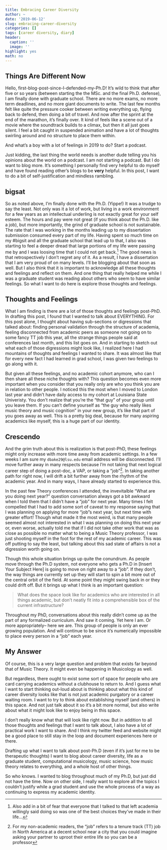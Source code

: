```yaml
---
title: Embracing Career Diversity
author: ~
date: '2019-06-12'
slug: embracing-career-diversity
categories: []
tags: [career diversity, diary]
header:
  caption: ''
  image: ''
highlight: yes
math: no
---
```


## Things Are Different Now

Hello, first-blog-post-since-I-defended-my-Ph.D!
It's wild to think that after five or so years (between starting the the MSc. and the final Ph.D. defense), I am finally done with graduate school.
There are no more exams, no more term deadlines, and no more giant documents to write.
The last few months felt like quite the pressure cooker between writing everything up, flying back to defend, then doing a bit of travel.
And now after the sprint at the end of the marathon, it's finally over.
It kind of feels like a scene out of a movie where the soundtrack builds to a climax, but then it all just goes silent.
I feel a bit caught in suspended animation and have a lot of thoughts swirling around and no structure to place them within. 

And what's a boy with a lot of feelings in 2019 to do? 
Start a podcast.

Just kidding, the last thing the world needs is another dude telling you his opinions about the world on a podcast.
I am not starting a podcast. 
But I do want to blog more.
It's something I personally find very helpful to do myself and have found reading other's blogs to be **very** helpful.
In this post, I want to do a bit of self-justification and mindless rambling.

## bigsat

So as noted above, I'm finally done with the Ph.D. (Yippe!)
It was a trudge to say the least.
Not only was it a lot of work, but living in a work environment for a few years as an intellectual underling is not exactly great for your self esteem. 
The hours and pay were not great (if you think about the Ph.D. like a job), but more importantly, the grind of graduate school is not sustainable.
The rate that I was working in the months leading up to my dissertation submission consumed every part of my life.
Having spent so much time on my #bigsit and all the graduate school that lead up to that, I also was starting to feel a deeper dread that large portions of my life were passing me by and I was loosing time that I could not get back.^[Also add in a bit of fear that everyone that I talked to that left academia willingly said doing so was one of the best choices they've made in their life...]
The good news is that retrospectively I don't regret any of it.
As a result, I have a dissertation that I am very proud of on many levels.
I'll be blogging about that soon as well.
But I also think that it is important to acknowledge all these thoughts and feelings and reflect on them.
And one thing that really helped me while I was a graduate student was reading about others who seem to have similar feelings.
So what I want to do here is explore those thoughts and feelings. 

## Thoughts and Feelings

What I am finding is there are a lot of those thoughts and feelings post-PhD.
In drafting this post, I found that I wanted to talk about EVERYTHING.
For this post alone, I thought about having sub-sections or digressions that talked about: finding personal validation through the structure of academia, feeling disconnected from academic peers as someone not going on to some fancy TT job this year, all the strange things people said at conferences last month, and this list goes on.
And in starting to sketch out what each of those digressions might look like, I realized here I had mountains of thoughts and feelings I wanted to share.
It was almost like that for every new fact I had learned in grad school, I was given two feelings to go along with it. 

But given all these feelings, and no academic cohort anymore, who can I then share all these niche thoughts with?
This question becomes even more important when you consider that you really only are who you think you are in relation to other people.
I noticed this the most when I moved to London last year and didn't have daily access to my cohort at Louisiana State Univeristy.
You don't realize that you're the "that guy" of your group until you leave them. 
If you can't define yourself as "the guy who really likes music theory and music cognition" in your new group, it's like that part of you goes away as well.
This is a pretty big deal, because for many aspiring academics like myself, this is a huge part of our identity.

## Crescendo 

And the grim truth about this is realization is that post-PhD, these feelings might only increase with more time away from academic settings.
In a few weeks I am sure my ```dbake29@lsu.edu``` email address will be disconnected. 
I'll move further away in many respects because I'm not taking that next logical career step of doing a post-doc, a VAP, or taking a "job"^[For my non-academic readers, the "job" refers to a tenure track (TT) job in North America at a decent school near a city that you could imagine asking your partner to uproot their entire life so you can be a professor].
In taking another path for right now, I will drift a bit further away from the rhythm of the academic year. 
And in many ways, I have already started to experience this.

In the past few Theory conferences I attended, the invevitalble "What are you doing next year?" question conversation always got a bit awkward when I told them that I didn't have a "job" for next year.
Many times I felt compelled that I had to add some sort of caveat to my response saying that I was planning on applying for more "job"s next year, but next time with greater effort!
Though what made it the most weird, is that many people seemed almost not interested in what I was planning on doing this next year or, even worse, actually told me that if I did not take other work that was as close as possible no matter what to being a Music Theory professor, I was just shooting myself in the foot for the rest of my academic career.
This was off putting to say the least, but talking about this sad state of affairs is not a digression worth going on. 

Though this whole situation brings up quite the conundrum.
As people move through the Ph.D system, not everyone who gets a Ph.D in [Insert Your Subject Here] is going to move on right away to a "job".
If they don't, the way things are currently set up they will start to spin a bit more out of the central orbit of the field.
At some point they might swing back in or they could drift off. 
But it brings up what I think is an important question:

> What does the space look like for academics who are interested in all things academic, but don't neatly fit into a comprehensible box of the current infrastructure?

Throughout my PhD, conversations about this really didn't come up as the part of any formalized curriculum.
And saw it coming.
Yet here I am.
Or more appropriately-- here we are.
This group of people is only an ever growing population.
And will continue to be since it's numerically impossible to place every person in a "job" each year.

## My Answer

Of course, this is a very large question and problem that exists far beyond that of Music Theory.
It might even be happening in Musicology as well.

But regardless, there ought to exist some sort of space for people who are card carrying academics without a clubhouse to return to.
And I guess what I want to start thinking out-loud about is thinking about what this kind of career diversity looks like that is not just academic purgatory or a career waiting room.
I want to try to think about establishing myself (and others) in this space.
And not just talk about it so it's a bit more normal, but also write about what it might look like to enjoy being in this space.

I don't really know what that will look like right now.
But in addition to all those thoughts and feelings that I want to talk about, I also have a lot of practical work I want to share.
And I think my twitter feed and website might be a good place to still stay in the loop and document experiences here or there.

Drafting up what I want to talk about post-Ph.D (even if it's just for me to be therapeutic thoughts) I want to blog about career diversity, life as a graduate student, computational musicology, music science, how music theory relates to everything, and a whole host of other things.

So who knows.
I wanted to blog throughout much of my Ph.D, but just did not have the time.
Now on other side, I really want to explore all the topics I couldn't justify while a grad student and use the whole process of a way as continuing to express my academic identity.